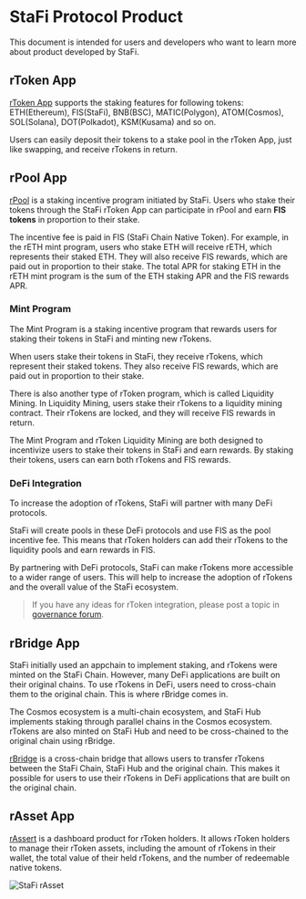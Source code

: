 # StaFi Protocol Product

This document is intended for users and developers who want to learn more about product developed by StaFi.

## rToken App

[rToken App](https://app.stafi.io/rtoken) supports the staking features for following tokens: ETH(Ethereum), FIS(StaFi), BNB(BSC), MATIC(Polygon), ATOM(Cosmos), SOL(Solana), DOT(Polkadot), KSM(Kusama) and so on. 

Users can easily deposit their tokens to a stake pool in the rToken App, just like swapping, and receive rTokens in return.

## rPool App

[rPool](https://app.stafi.io/rpool)  is a staking incentive program initiated by StaFi. Users who stake their tokens through the StaFi rToken App can participate in rPool and earn **FIS tokens** in proportion to their stake.


<Callout type="info">
The incentive fee is paid in FIS (StaFi Chain Native Token). For example, in the rETH mint program, users who stake ETH will receive rETH, which represents their staked ETH. They will also receive FIS rewards, which are paid out in proportion to their stake. The total APR for staking ETH in the rETH mint program is the sum of the ETH staking APR and the FIS rewards APR.
</Callout>

### Mint Program

The Mint Program is a staking incentive program that rewards users for staking their tokens in StaFi and minting new rTokens.

When users stake their tokens in StaFi, they receive rTokens, which represent their staked tokens. They also receive FIS rewards, which are paid out in proportion to their stake.

There is also another type of rToken  program, which is called Liquidity Mining. In Liquidity Mining, users stake their rTokens to a liquidity mining contract. Their rTokens are locked, and they will receive FIS rewards in return.

The Mint Program and rToken Liquidity Mining are both designed to incentivize users to stake their tokens in StaFi and earn rewards. By staking their tokens, users can earn both rTokens and FIS rewards. 

### DeFi Integration

To increase the adoption of rTokens, StaFi will partner with many DeFi protocols.

StaFi will create pools in these DeFi protocols and use FIS as the pool incentive fee. This means that rToken holders can add their rTokens to the liquidity pools and earn rewards in FIS.

By partnering with DeFi protocols, StaFi can make rTokens more accessible to a wider range of users. This will help to increase the adoption of rTokens and the overall value of the StaFi ecosystem.

> If you have any ideas for rToken integration, please post a topic in [governance forum](https://dao.stafi.io/c/integration/8).

## rBridge App

StaFi initially used an appchain to implement staking, and rTokens were minted on the StaFi Chain. However, many DeFi applications are built on their original chains. To use rTokens in DeFi, users need to cross-chain them to the original chain. This is where rBridge comes in.

The Cosmos ecosystem is a multi-chain ecosystem, and StaFi Hub implements staking through parallel chains in the Cosmos ecosystem. rTokens are also minted on StaFi Hub and need to be cross-chained to the original chain using rBridge.

[rBridge](https://app.stafi.io/rbridge) is a cross-chain bridge that allows users to transfer rTokens between the StaFi Chain, StaFi Hub and the original chain. This makes it possible for users to use their rTokens in DeFi applications that are built on the original chain.

## rAsset App

[rAssert](https://app.stafi.io/rassert) is a dashboard product for rToken holders. It allows rToken holders to manage their rToken assets, including the amount of rTokens in their wallet, the total value of their held rTokens, and the number of redeemable native tokens.

![StaFi rAsset](/image/productrassert.webp)
